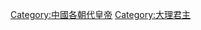 {{Catnav|頁面分類|各種主題的頁面分類|依中国各省来作的分类|中国各地历史|雲南歷史}}
{{Catnav|頁面分類|历史|各國歷史|中国历史|中国君主}}
{{Catnav|頁面分類|人物|各國人物|中国人|中国君主}}

[[Category:中國各朝代皇帝|Category:中國各朝代皇帝]]
[[Category:大理君主|Category:大理君主]]